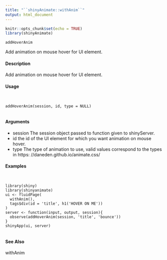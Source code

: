 ```yaml
---
title: "``shinyAnimate::withAnim``"
output: html_document
---
```


```r
knitr::opts_chunk$set(echo = TRUE)
library(shinyAnimate)
```
``addHoverAnim``

Add animation on mouse hover for UI element.

#### Description

Add animation on mouse hover for UI element.

#### Usage
<pre><code>

addHoverAnim(session, id, type = NULL)

</code></pre>
#### Arguments

* session The session object passed to function given to shinyServer.
* id the id of the UI element for which you want animation on mouse hover.
* type The type of animation to use, valid values correspond to the types in https:
//daneden.github.io/animate.css/



#### Examples
<pre><code>

library(shiny)
library(shinyanimate)
ui <- fluidPage(
  withAnim(),
  tags$div(id = 'title', h1('HOVER ON ME'))
)
server <- function(input, output, session){
  observe(addHoverAnim(session, 'title', 'bounce'))
}
shinyApp(ui, server)

</code></pre>

#### See Also
withAnim
